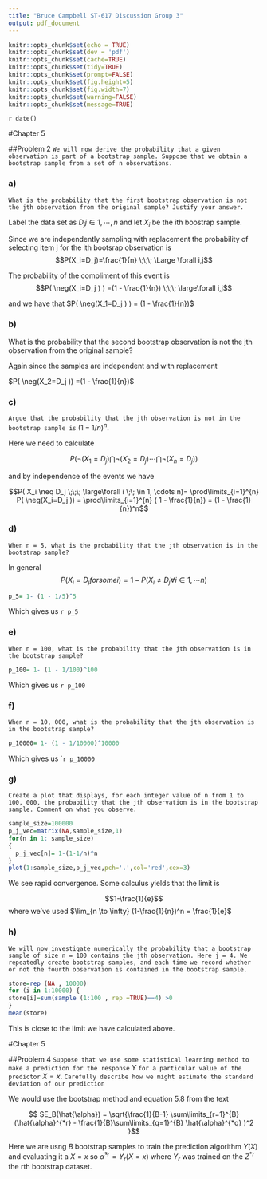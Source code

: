 ```yaml
---
title: "Bruce Campbell ST-617 Discussion Group 3"
output: pdf_document
---
```


```r
knitr::opts_chunk$set(echo = TRUE)
knitr::opts_chunk$set(dev = 'pdf')
knitr::opts_chunk$set(cache=TRUE)
knitr::opts_chunk$set(tidy=TRUE)
knitr::opts_chunk$set(prompt=FALSE)
knitr::opts_chunk$set(fig.height=5)
knitr::opts_chunk$set(fig.width=7)
knitr::opts_chunk$set(warning=FALSE)
knitr::opts_chunk$set(message=TRUE)
```

`r date()`

#Chapter 5

##Problem 2 
```We will now derive the probability that a given observation is part
of a bootstrap sample. Suppose that we obtain a bootstrap sample
from a set of n observations.```

### a) 
```What is the probability that the first bootstrap observation is
not the jth observation from the original sample? Justify your
answer.```

Label the data set as ${D_j} j \in {1,\cdots,n}$ and let $X_i$ be the ith boostrap sample. 

Since we are independently sampling with replacement the probability of selecting item j for the ith bootsrap
observation is 
$$P(X_i=D_j)=\frac{1}{n} \;\;\; \Large \forall i,j$$

The probability of the compliment of this event is 
$$P( \neg(X_i=D_j ) ) =(1 - \frac{1}{n}) \;\;\; \large\forall i,j$$ 

and we have that $P( \neg(X_1=D_j ) ) = (1 - \frac{1}{n})$

### b) 
What is the probability that the second bootstrap observation
is not the jth observation from the original sample?

Again since the samples are independent and with replacement 

$P( \neg(X_2=D_j )) =(1 - \frac{1}{n})$

### c) 
```Argue that the probability that the jth observation is not in the
bootstrap sample is ``` $(1 - 1/n)^n$.

Here we need to calculate 

$$P\big( \neg(X_1=D_j ) \bigcap \neg(X_2=D_j )  \cdots \bigcap \neg(X_n=D_j )\big)$$

and by independence of the events we have 

$$P( X_i \neq D_j \;\;\; \large\forall i \;\; \in 1, \cdots n)= \prod\limits_{i=1}^{n} P( \neg(X_i=D_j )) = \prod\limits_{i=1}^{n} ( 1 - \frac{1}{n}) = (1 - \frac{1}{n})^n$$

### d) 
```When n = 5, what is the probability that the jth observation is
in the bootstrap sample?```

In general 
$$P(X_i=D_j for some i) = 1- P( X_i \neq D_j \forall i \in 1, \cdots n)$$

```r
p_5= 1- (1 - 1/5)^5
```

Which gives us
```r p_5```


### e) 
```When n = 100, what is the probability that the jth observation
is in the bootstrap sample?```

```r
p_100= 1- (1 - 1/100)^100
```

Which gives us
```r p_100```

### f) 
```When n = 10, 000, what is the probability that the jth observation
is in the bootstrap sample?```

```r
p_10000= 1- (1 - 1/10000)^10000
```

Which gives us
```r p_10000``

### g) 
```Create a plot that displays, for each integer value of n from 1
to 100, 000, the probability that the jth observation is in the
bootstrap sample. Comment on what you observe.```

```r
sample_size=100000
p_j_vec=matrix(NA,sample_size,1)
for(n in 1: sample_size)
{
  p_j_vec[n]= 1-(1-1/n)^n
}
plot(1:sample_size,p_j_vec,pch='.',col='red',cex=3)
```

We see rapid convergence. Some calculus yields that the limit
is 

$$1-\frac{1}{e}$$ where we've used $\lim_{n \to \infty} (1-\frac{1}{n})^n = \frac{1}{e}$

### h) 
```We will now investigate numerically the probability that a bootstrap
sample of size n = 100 contains the jth observation. Here
j = 4. We repeatedly create bootstrap samples, and each time
we record whether or not the fourth observation is contained in
the bootstrap sample.```

```r
store=rep (NA , 10000)
for (i in 1:10000) {
store[i]=sum(sample (1:100 , rep =TRUE)==4) >0
}
mean(store)
```

This is close to the limit we have calculated above.

#Chapter 5 

##Problem 4
```Suppose that we use some statistical learning method to make a prediction
for the response``` $Y$ ```for a particular value of the predictor``` $X=x$.
```Carefully describe how we might estimate the standard deviation of
our prediction```

We would use the bootstrap method and equation 5.8 from the text

$$ SE_B(\hat{\alpha}) = \sqrt{\frac{1}{B-1} \sum\limits_{r=1}^{B} (\hat{\alpha}^{*r} - \frac{1}{B}\sum\limits_{q=1}^{B}  \hat{\alpha}^{*q} )^2 }$$

Here we are usng $B$ bootstrap samples to train the prediction algorithm $Y(X)$ and evaluating it a $X=x$
so $\hat{\alpha}^{*r}=Y_r(X=x)$ where $Y_r$ was trained on the $Z^{*r}$ the rth bootstrap dataset. 


